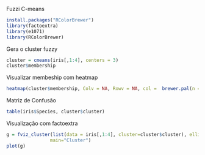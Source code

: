 Fuzzi C-means

```r
install.packages("RColorBrewer")
library(factoextra)
library(e1071)
library(RColorBrewer)
```

Gera o cluster fuzzy
```r
cluster = cmeans(iris[,1:4], centers = 3)
cluster$membership
```
Visualizar membeship com heatmap
```r
heatmap(cluster$membership, Colv = NA, Rowv = NA, col =  brewer.pal(n = 9, name = "YlOrRd"))
```
Matriz de Confusão
```r
table(iris$Species, cluster$cluster)
```
Visualização com factoextra
```r
g = fviz_cluster(list(data = iris[,1:4], cluster=cluster$cluster), ellipse.type = "norm", ggtheme = theme_bw(),
                main="Cluster")
plot(g)
```


